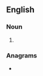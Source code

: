 {{also|croweaters|crow-eaters}}
==English==

===Noun===
{{head|en|noun form|head=[[crow]] [[eat]]ers}}

# {{plural of|crow eater|lang=en}}

===Anagrams===
* {{anagrams|en|a=aceeorrstw|water cores}}